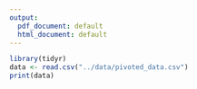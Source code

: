 ```yaml
---
output:
  pdf_document: default
  html_document: default
---
```

```r
library(tidyr)
data <- read.csv("../data/pivoted_data.csv")
print(data)
```

